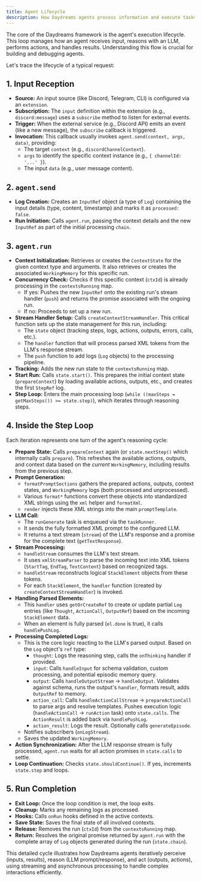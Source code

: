 ```yaml
---
title: Agent Lifecycle
description: How Daydreams agents process information and execute tasks.
---
```


The core of the Daydreams framework is the agent's execution lifecycle. This
loop manages how an agent receives input, reasons with an LLM, performs actions,
and handles results. Understanding this flow is crucial for building and
debugging agents.

Let's trace the lifecycle of a typical request:

## 1. Input Reception

- **Source:** An input source (like Discord, Telegram, CLI) is configured via an
  `extension`.
- **Subscription:** The `input` definition within the extension (e.g.,
  `discord:message`) uses a `subscribe` method to listen for external events.
- **Trigger:** When the external service (e.g., Discord API) emits an event
  (like a new message), the `subscribe` callback is triggered.
- **Invocation:** This callback usually invokes
  `agent.send(context, args, data)`, providing:
  - The target `context` (e.g., `discordChannelContext`).
  - `args` to identify the specific context instance (e.g.,
    `{ channelId: '...' }`).
  - The input `data` (e.g., user message content).

## 2. `agent.send`

- **Log Creation:** Creates an `InputRef` object (a type of `Log`) containing
  the input details (type, content, timestamp) and marks it as
  `processed: false`.
- **Run Initiation:** Calls `agent.run`, passing the context details and the new
  `InputRef` as part of the initial processing `chain`.

## 3. `agent.run`

- **Context Initialization:** Retrieves or creates the `ContextState` for the
  given context type and arguments. It also retrieves or creates the associated
  `WorkingMemory` for this specific run.
- **Concurrency Check:** Checks if this specific context (`ctxId`) is already
  processing in the `contextsRunning` map.
  - If yes: Pushes the new `InputRef` onto the existing run's stream handler
    (`push`) and returns the promise associated with the ongoing run.
  - If no: Proceeds to set up a new run.
- **Stream Handler Setup:** Calls `createContextStreamHandler`. This critical
  function sets up the state management for this run, including:
  - The `state` object (tracking steps, logs, actions, outputs, errors, calls,
    etc.).
  * The `handler` function that will process parsed XML tokens from the LLM's
    response stream.
  * The `push` function to add logs (`Log` objects) to the processing pipeline.
- **Tracking:** Adds the new run state to the `contextsRunning` map.
- **Start Run:** Calls `state.start()`. This prepares the initial context state
  (`prepareContext`) by loading available actions, outputs, etc., and creates
  the first `StepRef` log.
- **Step Loop:** Enters the main processing loop
  (`while ((maxSteps = getMaxSteps()) >= state.step)`), which iterates through
  reasoning steps.

## 4. Inside the Step Loop

Each iteration represents one turn of the agent's reasoning cycle:

- **Prepare State:** Calls `prepareContext` again (or `state.nextStep()` which
  internally calls `prepare`). This refreshes the available actions, outputs,
  and context data based on the _current_ `WorkingMemory`, including results
  from the previous step.
- **Prompt Generation:**
  - `formatPromptSections` gathers the prepared actions, outputs, context
    states, and `WorkingMemory` logs (both processed and unprocessed).
  - Various `format*` functions convert these objects into standardized XML
    strings using the `xml` helper and `formatXml`.
  - `render` injects these XML strings into the main `promptTemplate`.
- **LLM Call:**
  - The `runGenerate` task is enqueued via the `taskRunner`.
  - It sends the fully formatted XML prompt to the configured LLM.
  - It returns a text stream (`stream`) of the LLM's response and a promise for
    the complete text (`getTextResponse`).
- **Stream Processing:**
  - `handleStream` consumes the LLM's text stream.
  - It uses `xmlStreamParser` to parse the incoming text into XML tokens
    (`StartTag`, `EndTag`, `TextContent`) based on recognized tags.
  - `handleStream` reconstructs logical `StackElement` objects from these
    tokens.
  - For each `StackElement`, the `handler` function (created by
    `createContextStreamHandler`) is invoked.
- **Handling Parsed Elements:**
  - This `handler` uses `getOrCreateRef` to create or update partial `Log`
    entries (like `Thought`, `ActionCall`, `OutputRef`) based on the incoming
    `StackElement` data.
  - When an element is fully parsed (`el.done` is true), it calls
    `handlePushLog`.
- **Processing Completed Logs:**
  - This is the core logic reacting to the LLM's parsed output. Based on the
    `Log` object's `ref` type:
    - `thought`: Logs the reasoning step, calls the `onThinking` handler if
      provided.
    - `input`: Calls `handleInput` for schema validation, custom processing, and
      potential episodic memory query.
    - `output`: Calls `handleOutputStream` -> `handleOutput`. Validates against
      schema, runs the output's `handler`, formats result, adds `OutputRef` to
      memory.
    - `action_call`: Calls `handleActionCallStream` -> `prepareActionCall` to
      parse args and resolve templates. Pushes execution logic
      (`handleActionCall` -> `runAction` task) onto `state.calls`. The
      `ActionResult` is added back via `handlePushLog`.
    - `action_result`: Logs the result. Optionally calls `generateEpisode`.
  - Notifies subscribers (`onLogStream`).
  - Saves the updated `WorkingMemory`.
- **Action Synchronization:** After the LLM response stream is fully processed,
  `agent.run` waits for all action promises in `state.calls` to settle.
- **Loop Continuation:** Checks `state.shouldContinue()`. If yes, increments
  `state.step` and loops.

## 5. Run Completion

- **Exit Loop:** Once the loop condition is met, the loop exits.
- **Cleanup:** Marks any remaining logs as processed.
- **Hooks:** Calls `onRun` hooks defined in the active contexts.
- **Save State:** Saves the final state of all involved contexts.
- **Release:** Removes the run (`ctxId`) from the `contextsRunning` map.
- **Return:** Resolves the original promise returned by `agent.run` with the
  complete array of `Log` objects generated during the run (`state.chain`).

This detailed cycle illustrates how Daydreams agents iteratively perceive
(inputs, results), reason (LLM prompt/response), and act (outputs, actions),
using streaming and asynchronous processing to handle complex interactions
efficiently.

